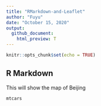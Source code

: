```yaml
---
title: "RMarkdown-and-Leaflet"
author: "Fuyu"
date: "October 15, 2020"
output: 
  github_document:
    html_preview: T
---
```



```r
knitr::opts_chunk$set(echo = TRUE)
```

## R Markdown

This will show the map of Beijing

```r
mtcars
```
